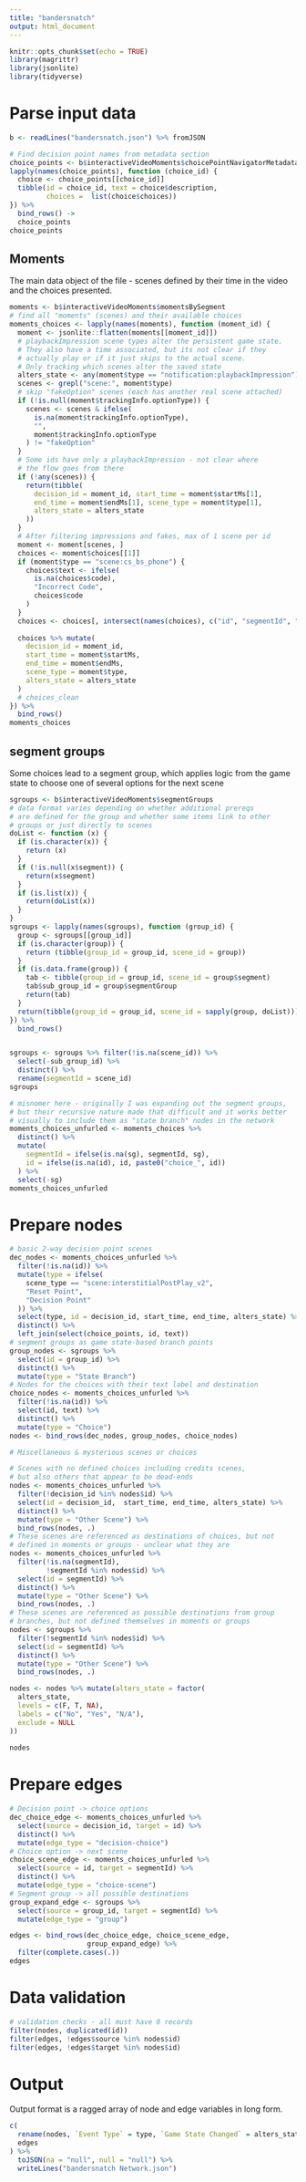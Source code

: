```yaml
---
title: "bandersnatch"
output: html_document
---
```


```r
knitr::opts_chunk$set(echo = TRUE)
library(magrittr)
library(jsonlite)
library(tidyverse)
```

# Parse input data

```r
b <- readLines("bandersnatch.json") %>% fromJSON
```

```r
# Find decision point names from metadata section
choice_points <- b$interactiveVideoMoments$choicePointNavigatorMetadata$choicePointsMetadata$choicePoints
lapply(names(choice_points), function (choice_id) {
  choice <- choice_points[[choice_id]]
  tibble(id = choice_id, text = choice$description,
         choices =  list(choice$choices))
}) %>%
  bind_rows() ->
  choice_points
choice_points
```

## Moments

The main data object of the file - scenes defined by their time in the video and the choices presented.

```r
moments <- b$interactiveVideoMoments$momentsBySegment
# find all "moments" (scenes) and their available choices
moments_choices <- lapply(names(moments), function (moment_id) {
  moment <- jsonlite::flatten(moments[[moment_id]])
  # playbackImpression scene types alter the persistent game state.
  # They also have a time associated, but its not clear if they
  # actually play or if it just skips to the actual scene. 
  # Only tracking which scenes alter the saved state
  alters_state <- any(moment$type == "notification:playbackImpression")
  scenes <- grepl("scene:", moment$type)
  # skip "fakeOption" scenes (each has another real scene attached)
  if (!is.null(moment$trackingInfo.optionType)) {
    scenes <- scenes & ifelse(
      is.na(moment$trackingInfo.optionType),
      "",
      moment$trackingInfo.optionType
    ) != "fakeOption"
  }
  # Some ids have only a playbackImpression - not clear where
  # the flow goes from there
  if (!any(scenes)) {
    return(tibble(
      decision_id = moment_id, start_time = moment$startMs[1],
      end_time = moment$endMs[1], scene_type = moment$type[1],
      alters_state = alters_state
    ))
  }
  # After filtering impressions and fakes, max of 1 scene per id
  moment <- moment[scenes, ]
  choices <- moment$choices[[1]]
  if (moment$type == "scene:cs_bs_phone") {
    choices$text <- ifelse(
      is.na(choices$code),
      "Incorrect Code",
      choices$code
    )
  }
  choices <- choices[, intersect(names(choices), c("id", "segmentId", "sg", "text"))]
    
  choices %>% mutate(
    decision_id = moment_id,
    start_time = moment$startMs,
    end_time = moment$endMs,
    scene_type = moment$type,
    alters_state = alters_state
  )
  # choices_clean
}) %>%
  bind_rows()
moments_choices
```

## segment groups

Some choices lead to a segment group, which applies logic
from the game state to choose one of several options for the next
scene

```r

sgroups <- b$interactiveVideoMoments$segmentGroups
# data format varies depending on whether additional prereqs
# are defined for the group and whether some items link to other
# groups or just directly to scenes
doList <- function (x) {
  if (is.character(x)) {
    return (x)
  }
  if (!is.null(x$segment)) {
    return(x$segment)
  }
  if (is.list(x)) {
    return(doList(x))
  }
}
sgroups <- lapply(names(sgroups), function (group_id) {
  group <- sgroups[[group_id]]
  if (is.character(group)) {
    return (tibble(group_id = group_id, scene_id = group))
  }
  if (is.data.frame(group)) {
    tab <- tibble(group_id = group_id, scene_id = group$segment)
    tab$sub_group_id = group$segmentGroup
    return(tab)
  }
  return(tibble(group_id = group_id, scene_id = sapply(group, doList)))
}) %>%
  bind_rows()


sgroups <- sgroups %>% filter(!is.na(scene_id)) %>%
  select(-sub_group_id) %>%
  distinct() %>%
  rename(segmentId = scene_id)
sgroups
```

```r
# misnomer here - originally I was expanding out the segment groups, 
# but their recursive nature made that difficult and it works better
# visually to include them as "state branch" nodes in the network
moments_choices_unfurled <- moments_choices %>%
  distinct() %>%
  mutate(
    segmentId = ifelse(is.na(sg), segmentId, sg),
    id = ifelse(is.na(id), id, paste0("choice_", id))
  ) %>%
  select(-sg)
moments_choices_unfurled
```
# Prepare nodes

```r
# basic 2-way decision point scenes
dec_nodes <- moments_choices_unfurled %>%
  filter(!is.na(id)) %>%
  mutate(type = ifelse(
    scene_type == "scene:interstitialPostPlay_v2",
    "Reset Point",
    "Decision Point"
  )) %>%
  select(type, id = decision_id, start_time, end_time, alters_state) %>%
  distinct() %>%
  left_join(select(choice_points, id, text))
# segment groups as game state-based branch points
group_nodes <- sgroups %>%
  select(id = group_id) %>%
  distinct() %>%
  mutate(type = "State Branch")
# Nodes for the choices with their text label and destination
choice_nodes <- moments_choices_unfurled %>%
  filter(!is.na(id)) %>%
  select(id, text) %>%
  distinct() %>%
  mutate(type = "Choice")
nodes <- bind_rows(dec_nodes, group_nodes, choice_nodes)

# Miscellaneous & mysterious scenes or choices

# Scenes with no defined choices including credits scenes,
# but also others that appear to be dead-ends
nodes <- moments_choices_unfurled %>%
  filter(!decision_id %in% nodes$id) %>%
  select(id = decision_id,  start_time, end_time, alters_state) %>%
  distinct() %>%
  mutate(type = "Other Scene") %>%
  bind_rows(nodes, .)
# These scenes are referenced as destinations of choices, but not
# defined in moments or groups - unclear what they are
nodes <- moments_choices_unfurled %>%
  filter(!is.na(segmentId),
         !segmentId %in% nodes$id) %>%
  select(id = segmentId) %>%
  distinct() %>%
  mutate(type = "Other Scene") %>%
  bind_rows(nodes, .)
# These scenes are referenced as possible destinations from group
# branches, but not defined themselves in moments or groups 
nodes <- sgroups %>%
  filter(!segmentId %in% nodes$id) %>%
  select(id = segmentId) %>%
  distinct() %>%
  mutate(type = "Other Scene") %>%
  bind_rows(nodes, .)

nodes <- nodes %>% mutate(alters_state = factor(
  alters_state,
  levels = c(F, T, NA),
  labels = c("No", "Yes", "N/A"),
  exclude = NULL
)) 
  
nodes
```

# Prepare edges

```r
# Decision point -> choice options
dec_choice_edge <- moments_choices_unfurled %>%
  select(source = decision_id, target = id) %>%
  distinct() %>%
  mutate(edge_type = "decision-choice")
# Choice option -> next scene
choice_scene_edge <- moments_choices_unfurled %>%
  select(source = id, target = segmentId) %>%
  distinct() %>%
  mutate(edge_type = "choice-scene")
# Segment group -> all possible destinations
group_expand_edge <- sgroups %>%
  select(source = group_id, target = segmentId) %>%
  mutate(edge_type = "group")

edges <- bind_rows(dec_choice_edge, choice_scene_edge,
                   group_expand_edge) %>%
  filter(complete.cases(.))
edges
```

# Data validation

```r
# validation checks - all must have 0 records
filter(nodes, duplicated(id))
filter(edges, !edges$source %in% nodes$id)
filter(edges, !edges$target %in% nodes$id)
```

# Output

Output format is a ragged array of node and edge variables in long form. 

```r
c(
  rename(nodes, `Event Type` = type, `Game State Changed` = alters_state),
  edges
) %>%
  toJSON(na = "null", null = "null") %>%
  writeLines("bandersnatch Network.json")
```

